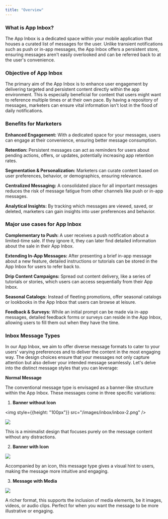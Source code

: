```yaml
---
title: "Overview"
---
```


### What is App Inbox?

The App Inbox is a dedicated space within your mobile application that houses a curated list of messages for the user. Unlike transient notifications such as push or in-app messages, the App Inbox offers a persistent store, ensuring messages aren't easily overlooked and can be referred back to at the user's convenience.

### Objective of App Inbox
The primary aim of the App Inbox is to enhance user engagement by delivering targeted and persistent content directly within the app environment. This is especially beneficial for content that users might want to reference multiple times or at their own pace. By having a repository of messages, marketers can ensure vital information isn't lost in the flood of daily notifications.

### Benefits for Marketers

**Enhanced Engagement:** With a dedicated space for your messages, users can engage at their convenience, ensuring better message consumption.

**Retention:** Persistent messages can act as reminders for users about pending actions, offers, or updates, potentially increasing app retention rates.

**Segmentation & Personalization:** Marketers can curate content based on user preferences, behavior, or demographics, ensuring relevance.

**Centralized Messaging:** A consolidated place for all important messages reduces the risk of message fatigue from other channels like push or in-app messages.

**Analytical Insights:** By tracking which messages are viewed, saved, or deleted, marketers can gain insights into user preferences and behavior.

### Major use cases for App Inbox

**Complementary to Push:** A user receives a push notification about a limited-time sale. If they ignore it, they can later find detailed information about the sale in their App Inbox.

**Extending In-App Messages:** After presenting a brief in-app message about a new feature, detailed instructions or tutorials can be stored in the App Inbox for users to refer back to.

**Drip Content Campaigns:** Spread out content delivery, like a series of tutorials or stories, which users can access sequentially from their App Inbox.

**Seasonal Catalogs:** Instead of fleeting promotions, offer seasonal catalogs or lookbooks in the App Inbox that users can browse at leisure.

**Feedback & Surveys:** While an initial prompt can be made via in-app messages, detailed feedback forms or surveys can reside in the App Inbox, allowing users to fill them out when they have the time.

### Inbox Message Types

In our App Inbox, we aim to offer diverse message formats to cater to your users' varying preferences and to deliver the content in the most engaging way. The design choices ensure that your messages not only capture attention but also deliver your intended message seamlessly. Let's delve into the distinct message styles that you can leverage:

**Normal Message**

The conventional message type is envisaged as a banner-like structure within the App Inbox. These messages come in three specific variations:

1. **Banner without Icon**

<img style={{height: "100px"}} src="/images/inbox/inbox-2.png" />

![](/images/inbox/inbox-2.png)

This is a minimalist design that focuses purely on the message content without any distractions.

2. **Banner with Icon**

![](/images/inbox/inbox-3.png)

Accompanied by an icon, this message type gives a visual hint to users, making the message more intuitive and engaging.

3. **Message with Media**

![](/images/inbox/inbox-4.png)

A richer format, this supports the inclusion of media elements, be it images, videos, or audio clips. Perfect for when you want the message to be more illustrative or engaging.


